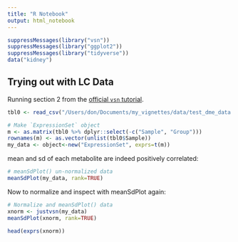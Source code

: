 ```yaml
---
title: "R Notebook"
output: html_notebook
---
```


```r
suppressMessages(library("vsn"))
suppressMessages(library("ggplot2"))
suppressMessages(library("tidyverse"))
data("kidney")
```

## Trying out with LC Data

Running section 2 from the [official `vsn` tutorial](https://bioconductor.org/packages/release/bioc/vignettes/vsn/inst/doc/A-vsn.html#assessing-the-performance-of-vsn). 

```r
tbl0 <- read_csv("/Users/don/Documents/my_vignettes/data/test_dme_data.csv") %>% replace(is.na(.), 0)
```
```r
# Make `ExpressionSet` object
m <- as.matrix(tbl0 %>% dplyr::select(-c("Sample", "Group")))
rownames(m) <- as.vector(unlist(tbl0$Sample))
my_data <- object<-new("ExpressionSet", exprs=t(m))
```

mean and sd of each metabolite are indeed positively correlated:

```r
# meanSdPlot() un-normalized data
meanSdPlot(my_data, rank=TRUE)
```

Now to normalize and inspect with meanSdPlot again:

```r
# Normalize and meanSdPlot() data
xnorm <- justvsn(my_data)
meanSdPlot(xnorm, rank=TRUE)
```
```r
head(exprs(xnorm))
```

